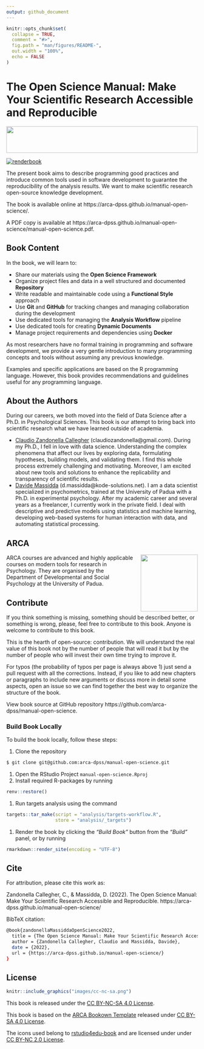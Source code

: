 ```yaml
---
output: github_document
---
```


<!-- README.md is generated from README.Rmd. Please edit that file -->

```r
knitr::opts_chunk$set(
  collapse = TRUE,
  comment = "#>",
  fig.path = "man/figures/README-",
  out.width = "100%",
  echo = FALSE
)
```

# The Open Science Manual: Make Your Scientific Research Accessible and Reproducible

<img src="assets/images/banner.png" height="70px" width="100%">

<!-- badges: start -->
[![renderbook](https://github.com/arca-dpss/manual-open-science/actions/workflows/deploy_bookdown.yml/badge.svg)](https://github.com/arca-dpss/manual-open-science/actions/workflows/deploy_bookdown.yml)
<!-- badges: end -->

The present book aims to describe programming good practices and introduce common tools used in software development to guarantee the reproducibility of the analysis results. We want to make scientific research open-source knowledge development.

The book is available online at https://arca-dpss.github.io/manual-open-science/.

A PDF copy is available at https://arca-dpss.github.io/manual-open-science/manual-open-science.pdf.

## Book Content

In the book, we will learn to:

- Share our materials using the **Open Science Framework**
- Organize project files and data in a well structured and documented **Repository**
- Write readable and maintainable code using a **Functional Style** approach
- Use **Git** and **GitHub** for tracking changes and managing collaboration during the development
- Use dedicated tools for managing the **Analysis Workflow** pipeline
- Use dedicated tools for creating **Dynamic Documents**
- Manage project requirements and dependencies using **Docker**

As most researchers have no formal training in programming and software development, we provide a very gentle introduction to many programming concepts and tools without assuming any previous knowledge.

Examples and specific applications are based on the R programming language. However, this book provides recommendations and guidelines useful for any programming language.

## About the Authors {-}

During our careers, we both moved into the field of Data Science after a Ph.D. in Psychological Sciences. This book is our attempt to bring back into scientific research what we have learned outside of academia.

- [Claudio Zandonella Callegher](https://claudiozandonella.netlify.app/) (claudiozandonella@gmail.com). During my Ph.D., I fell in love with data science. Understanding the complex phenomena that affect our lives by exploring data, formulating hypotheses, building models, and validating them. I find this whole process extremely challenging and motivating. Moreover, I am excited about new tools and solutions to enhance the replicability and transparency of scientific results.
- [Davide Massidda](https://www.linkedin.com/in/davidemassidda/) (d.massidda@kode-solutions.net).  I am a data scientist specialized in psychometrics, trained at the University of Padua with a Ph.D. in experimental psychology. After my academic career and several years as a freelancer, I currently work in the private field. I deal with descriptive and predictive models using statistics and machine learning, developing web-based systems for human interaction with data, and automating statistical processing.

## ARCA

<img style = "margin-left: 20px;" align="right" width="150" height="150" src="assets/images/arca-logo.png">

ARCA courses are advanced and highly applicable courses on modern tools for research in Psychology. They are organised by the Department of Developmental and Social Psychology at the University of Padua.

## Contribute {-}

If you think something is missing, something should be described better, or something is wrong, please, feel free to contribute to this book. Anyone is welcome to contribute to this book.

This is the hearth of open-source: contribution. We will understand the real value of this book not by the number of people that will read it but by the number of people who will invest their own time trying to improve it.

For typos (the probability of typos per page is always above 1) just send a pull request with all the corrections. Instead, if you like to add new chapters or paragraphs to include new arguments or discuss more in detail some aspects, open an issue so we can find together the best way to organize the structure of the book.

View book source at GitHub repository https://github.com/arca-dpss/manual-open-science.

### Build Book Locally

To build the book locally, follow these steps:

1. Clone the repository
  ```bash
  $ git clone git@github.com:arca-dpss/manual-open-science.git
  ```
1. Open the RStudio Project `manual-open-science.Rproj`
1. Install required R-packages by running
  ```r
  renv::restore()
  ```
1. Run targets analysis using the command
  ```r
  targets::tar_make(script = "analysis/targets-workflow.R", 
                    store = "analysis/_targets")
  ```
1. Render the book by clicking the *“Build Book”* button from the *“Build”* panel, or by running 
  ```r
  rmarkdown::render_site(encoding = "UTF-8")
  ```
  
## Cite {-}

For attribution, please cite this work as:

Zandonella Callegher, C., & Massidda, D. (2022). The Open Science Manual: Make Your Scientific Research Accessible and Reproducible. https://arca-dpss.github.io/manual-open-science/

BibTeX citation:

```bash
@book{zandonellaMassiddaOpenScience2022,
  title = {The Open Science Manual: Make Your Scientific Research Accessible and Reproducible},
  author = {Zandonella Callegher, Claudio and Massidda, Davide},
  date = {2022},
  url = {https://arca-dpss.github.io/manual-open-science/}
}
```

## License {-}

```r
knitr::include_graphics("images/cc-nc-sa.png")
```

This book is released under the [CC BY-NC-SA 4.0 License](https://creativecommons.org/licenses/by-nc-sa/4.0/).

This book is based on the [ARCA Bookown Template](https://github.com/arca-dpss/template-bookdown) released under [CC BY-SA 4.0 License](https://creativecommons.org/licenses/by-sa/4.0/).

The icons used belong to [rstudio4edu-book](https://rstudio4edu.github.io/rstudio4edu-book/) and are licensed under under [CC BY-NC 2.0 License](https://creativecommons.org/licenses/by-nc/2.0/).
